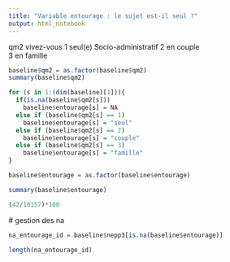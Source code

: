 ```yaml
---
title: "Variable entourage : le sujet est-il seul ?"
output: html_notebook
---
```


qm2	vivez-vous	1	seul(e)	Socio-administratif
		2	en couple	
		3	en famille	





```r
baseline$qm2 = as.factor(baseline$qm2)
summary(baseline$qm2)
```



```r
for (s in 1:(dim(baseline)[1])){
  if(is.na(baseline$qm2[s]))
    baseline$entourage[s] = NA
  else if (baseline$qm2[s] == 1)
    baseline$entourage[s] = "seul"
  else if (baseline$qm2[s] == 2)
    baseline$entourage[s] = "couple"
  else if (baseline$qm2[s] == 3)
    baseline$entourage[s] = "famille"
}

```

```r
baseline$entourage = as.factor(baseline$entourage)
```
```r
summary(baseline$entourage)
```
```r
(42/10157)*100
```



 # gestion des na
```r
na_entourage_id = baseline$nepp3[is.na(baseline$entourage)]
```

```r
length(na_entourage_id)
```

